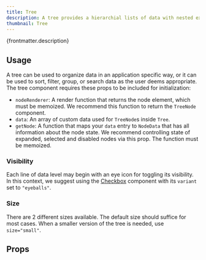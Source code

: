 ```yaml
---
title: Tree
description: A tree provides a hierarchial lists of data with nested expandable levels.
thumbnail: Tree
---
```


<p>{frontmatter.description}</p>

## Usage

A tree can be used to organize data in an application specific way, or it can be used to sort, filter, group, or search data as the user deems appropriate. The tree component requires these props to be included for initialization:

- `nodeRenderer`: A render function that returns the node element, which must be memoized. We recommend this function to return the `TreeNode` component.
- `data`: An array of custom data used for `TreeNode`s inside `Tree`.
- `getNode`: A function that maps your `data` entry to `NodeData` that has all information about the node state. We recommend controlling state of expanded, selected and disabled nodes via this prop. The function must be memoized.

<LiveExample src='Tree.main.jsx'>
  <AllExamples.TreeMainExample client:load />
</LiveExample>

### Visibility

Each line of data level may begin with an eye icon for toggling its visibility. In this context, we suggest using the [Checkbox](/docs/checkbox) component with its `variant` set to `"eyeballs"`.

<LiveExample src='Tree.visibility.jsx'>
  <AllExamples.TreeVisibilityExample client:load />
</LiveExample>

### Size

There are 2 different sizes available. The default size should suffice for most cases. When a smaller version of the tree is needed, use `size="small"`.

<LiveExample src='Tree.small.jsx'>
  <AllExamples.TreeSmallExample client:load />
</LiveExample>

## Props

<PropsTable path='@itwin/itwinui-react/esm/core/Tree/Tree.d.ts' />
